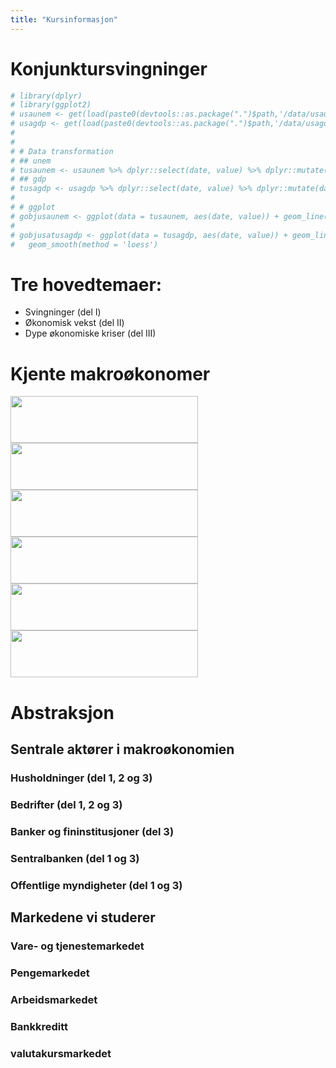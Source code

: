 ```yaml
---
title: "Kursinformasjon"
---
```



# Konjunktursvingninger

```r
# library(dplyr)
# library(ggplot2)
# usaunem <- get(load(paste0(devtools::as.package(".")$path,'/data/usaunem.rda')))
# usagdp <- get(load(paste0(devtools::as.package(".")$path,'/data/usagdp.rda')))
# 
# 
# # Data transformation
# ## unem
# tusaunem <- usaunem %>% dplyr::select(date, value) %>% dplyr::mutate(date = as.Date(date), value = as.numeric(value)) %>% arrange(date)
# ## gdp
# tusagdp <- usagdp %>% dplyr::select(date, value) %>% dplyr::mutate(date = as.Date(date), value = as.numeric(value)) %>% arrange(date)
# 
# # ggplot
# gobjusaunem <- ggplot(data = tusaunem, aes(date, value)) + geom_line()  + geom_smooth(method = 'loess')
# 
# gobjusatusagdp <- ggplot(data = tusagdp, aes(date, value)) + geom_line() +
#   geom_smooth(method = 'loess')
```


# Tre hovedtemaer: 
- Svingninger (del I)
- Økonomisk vekst (del II) 
- Dype økonomiske kriser (del III)

# Kjente makroøkonomer 
<img id='grede' src="bilder/keynes.jpg" height="75px" width="300px" />
<img id='grede' src="bilder/friedman.jpg" height="75px" width="300px" />
<img id='grede' src="bilder/minsky.jpg" height="75px" width="300px" />
<img id='grede' src="bilder/krugman.jpg" height="75px" width="300px" />
<img id='grede' src="bilder/marx.jpg" height="75px" width="300px" />
<img id='grede' src="bilder/hayek.jpg" height="75px" width="300px" />

# Abstraksjon
## Sentrale aktører i makroøkonomien
### Husholdninger (del 1, 2 og 3)
### Bedrifter (del 1, 2 og 3)
### Banker og fininstitusjoner (del 3) 
### Sentralbanken (del 1 og 3)
### Offentlige myndigheter (del 1 og 3) 

## Markedene vi studerer
### Vare- og tjenestemarkedet 
### Pengemarkedet 
### Arbeidsmarkedet 
### Bankkreditt 
### valutakursmarkedet

